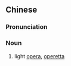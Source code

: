 {{also|轻歌剧}}
==Chinese==
{{zh-forms|s=轻歌剧|type=12}}

===Pronunciation===
{{zh-pron
|m=qīnggējù
|c=hing1 go1 kek6
|cat=n
}}

===Noun===
{{zh-noun}}

# light [[opera]], [[operetta]]